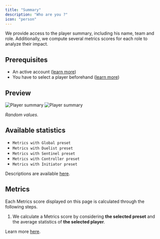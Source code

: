 ```yaml
---
title: "Summary"
description: "Who are you ?"
icon: "person"
---
```


We provide access to the player summary, including his name, team and role.
Additionally, we compute several metrics scores for each role to analyze their impact.

## Prerequisites

- An active account ([learn more](/get-started/setup))
- You have to select a player beforehand ([learn more](/core/player/root))

## Preview

<Frame>
    <img
        className="block dark:hidden"
        src="./images/summary/component.png"
        alt="Player summary"
    />
    <img
        className="hidden dark:block"
        src="./images/summary/component.png"
        alt="Player summary"
    />
</Frame>

_Random values._

## Available statistics

- `Metrics with Global preset`
- `Metrics with Duelist preset`
- `Metrics with Sentinel preset`
- `Metrics with Controller preset`
- `Metrics with Initiator preset`

Descriptions are available [here](/core/statistics-meaning).

## Metrics

Each Metrics score displayed on this page is calculated through the following steps.

1. We calculate a Metrics score by considering **the selected preset** and the average statistics of **the selected
player**.

Learn more [here](/core/metrics).
